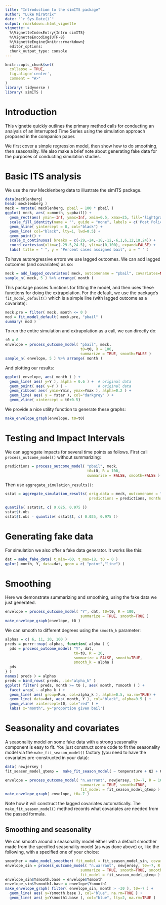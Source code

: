 ```yaml
---
title: "Introduction to the simITS package"
author: "Luke Miratrix"
date: "`r Sys.Date()`"
output: rmarkdown::html_vignette
vignette: >
  %\VignetteIndexEntry{Intro simITS}
  %\VignetteEncoding{UTF-8}
  %\VignetteEngine{knitr::rmarkdown}
  editor_options: 
  chunk_output_type: console
---
```


```r
knitr::opts_chunk$set(
  collapse = TRUE,
  fig.align='center',
  comment = "#>"
)
library( tidyverse )
library( simITS )
```

# Introduction
This vignette quickly outlines the primary method calls for conducting an analysis of an Interrupted Time Series using the simulation approach proposed in the companion paper.

We first cover a simple regression model, then show how to do smoothing, then seasonality. We also make a brief note about generating fake data for the purposes of conducting simulation studies.


# Basic ITS analysis
We use the raw Mecklenberg data to illustrate the simITS package.

```r
data(mecklenberg)
head( mecklenberg )
meck = mutate( mecklenberg, pbail = 100 * pbail )
ggplot( meck, aes( x=month, y=pbail)) +
  geom_rect(aes( ymin=-Inf, ymax=Inf, xmin=0.5, xmax=25, fill="lightgray"), col = "lightgray", alpha=0.25) +
  scale_fill_identity(name = "", guide = "none", labels = c('Post Policy era')) +
  geom_hline( yintercept = 0, col="black") +
  geom_line( col="black", lty=1, lwd=0.5) +
  geom_point() +
  scale_x_continuous( breaks = c(-29,-24,-18,-12,-6,1,6,12,18,24)) +    
  coord_cartesian(xlim=c(-29.5,24.5), ylim=c(0,100), expand=FALSE) +
  labs( title = " ", y = "Percent cases assigned bail", x = " " )
```

To have autoregressive errors we use lagged outcomes. We can add lagged outcomes (and covariates) as so:
```r
meck = add_lagged_covariates( meck, outcomename = "pbail", covariates=NULL )
sample_n( meck, 5 ) %>% arrange( month )
```

This package passes functions for fitting the model, and then uses these functions for doing the extrapolation. For the default, we use the package's `fit_model_default()` which is a simple line (with lagged outcome as a covariate):

```r
meck.pre = filter( meck, month <= 0 )    
mod = fit_model_default( meck.pre, "pbail" )
summary( mod )
```

To run the entire simulation and extrapolation as a call, we can directly do:
```r
t0 = 0
envelope = process_outcome_model( "pbail", meck, 
                                  t0=t0, R = 100, 
                                  summarize = TRUE, smooth=FALSE )
sample_n( envelope, 5 ) %>% arrange( month )
```

And plotting our results:
```r
ggplot( envelope, aes( month ) ) +
  geom_line( aes( y=Y ), alpha = 0.6 ) +  # original data
  geom_point( aes( y=Y ) ) +              # original data
  geom_ribbon( aes( ymin=Ymin, ymax=Ymax ), alpha=0.2 ) +
  geom_line( aes( y = Ystar ), col="darkgrey" ) +
  geom_vline( xintercept = t0+0.5)
```

We provide a nice utility function to generate these graphs:
```r
make_envelope_graph(envelope, t0=t0)
```

# Testing and Impact Intervals

We can aggregate impacts for several time points as follows.  First call `process_outcome_model()` without summarizing:
```r
predictions = process_outcome_model( "pbail", meck,
                                     t0=t0, R = 100,
                                     summarize = FALSE, smooth=FALSE )
```

Then use `aggregate_simulation_results()`:
```r
sstat = aggregate_simulation_results( orig.data = meck, outcomename = "pbail",
                                      predictions = predictions, months = 1:18 )

quantile( sstat$t, c( 0.025, 0.975 ))
sstat$t.obs
sstat$t.obs - quantile( sstat$t, c( 0.025, 0.975 ))
```



# Generating fake data

For simulation we also offer a fake data generator.  It works like this:
```r
dat = make_fake_data( t_min=-60, t_max=18, t0 = 0 )
qplot( month, Y, data=dat, geom = c( "point","line") )
```

# Smoothing

Here we demonstrate summarizing and smoothing, using the fake data we just generated.

```r
envelope = process_outcome_model( "Y", dat, t0=t0, R = 100, 
                                  summarize = TRUE, smooth=TRUE )
make_envelope_graph(envelope, t0 )
```


We can smooth to different degrees using the `smooth_k` parameter:
```r
alphas = c( 6, 11, 20, 100 )
preds = purrr::map( alphas, function( alpha ) {
  pds = process_outcome_model( "Y", dat,
                               t0=t0, R = 20,
                               summarize = FALSE, smooth=TRUE,
                               smooth_k = alpha )
  pds
} )
names( preds ) = alphas
preds = bind_rows( preds, .id="alpha_k" )
ggplot( filter( preds, month >= t0 ), aes( month, Ysmooth ) ) +
  facet_wrap( ~ alpha_k ) +
  geom_line( aes( group=Run, col=alpha_k ), alpha=0.5, na.rm=TRUE) +
  geom_line( data=dat, aes( month, Y ), col="black", alpha=0.5 ) +
  geom_vline( xintercept=t0, col="red" ) +
  labs( x="month", y="proportion given bail")
```

# Seasonality and covariates

A seasonality model on some fake data with a strong seasonality component is easy to fit.  You just construct some code to fit the seasonality model via the `make_fit_season_model()` factory (you need to have the covariates pre-constructed in your data):

```r
data( newjersey )
fit_season_model_qtemp =  make_fit_season_model( ~ temperature + Q2 + Q3 + Q4 )

envelope = process_outcome_model( "n.warrant", newjersey, t0=-7, R = 100, 
                                  summarize = TRUE, smooth=TRUE, 
                                  fit_model = fit_season_model_qtemp )
make_envelope_graph( envelope, t0=-7 )
```

Note how it will construct the lagged covariates automatically. The `make_fit_season_model()` method records what covariates are needed from the passed formula.


## Smoothing and seasonality

We can smooth around a seasonality model either with a default smoother made from the specified seasonality model (as was done above) or, like the following, with a specified one of your choice:

```r
smoother = make_model_smoother( fit_model = fit_season_model_sin, covariates = newjersey )
envelope_sin = process_outcome_model( "n.warrant", newjersey, t0=-7, R = 100,
                                  summarize = TRUE, smooth=TRUE, smoother = smoother, smooth_k = 11,
                                  fit_model = fit_season_model_qtemp )
envelope_sin$Ysmooth.base = envelope$Ysmooth
envelope_sin$Ysmooth1.base = envelope$Ysmooth1
make_envelope_graph( filter( envelope_sin, month > -30 ), t0=-7 ) +
  geom_line( aes( y=Ysmooth.base ), col="blue", na.rm=TRUE ) +
  geom_line( aes( y=Ysmooth1.base ), col="blue", lty=2, na.rm=TRUE )
```


